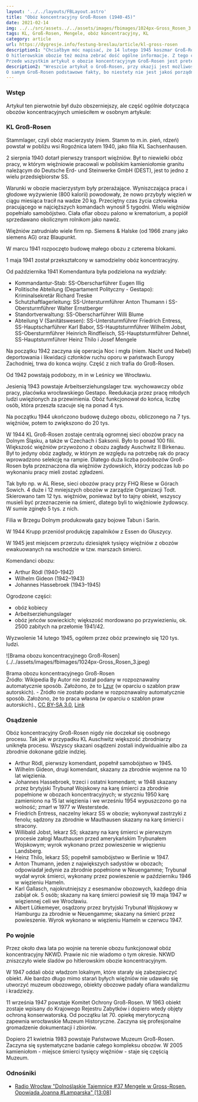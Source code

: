 ```yaml
---
layout: '../../layouts/FBLayout.astro'
title: "Obóz koncentracyjny Groß-Rosen (1940-45)"
date: 2021-02-14
img: ../../src/assets../../assets/images/fbimages/1024px-Gross_Rosen_3.jpeg
tags: KL, Groß-Rosen, Mengele, obóz koncentracyjny, KL
category: article
url: https://dygresje.info/festung-breslau/article/kl-gross-rosen
description1: "Chciałbym móc napisać, że 14 lutego 1945 koszmar Groß-Rosen się skończył. Niestety, w miejsce hitlerowskich obozów koncentracyjnych powstają komunistyczne. Tak jest w przypadku Groß-Rosen. Do 1947 istnieje tam obóz NKWD, o którym właściwie nic nie wiadomo.
O hitlerowskim obozie też można zebrać dość ogólne informacje. Z tego co wiem, do dziś nie doczekał się jakiejś spójnej monografii. Wiadomo, że niebywale się rozrósł w ostatnich dwóch latach wojny w cały system pracy niewolniczej zasilającej niemiecką gospodarkę.
Przede wszystkim artykuł o obozie koncentracyjnym Groß-Rosen jest pretekstem, żeby wyjaśnić kwestie terminologiczne i historię hitlerowskich obozów koncentracyjnych. Dlatego o samym obozie to są tu podstawowe fakty."
description2: "Wreszcie artykuł o Groß-Rosen, przy okazji jest możliwość wyjaśnienia historii i znaczenia systemu obozów koncentracyjnych, oraz wyjaśnienia, że obóz koncentracyjny to nie jest obóz zagłady.
O samym Groß-Rosen podstawowe fakty, bo niestety nie jest jakoś porządnie opublikowany, jest mnóstwo prac cząstkowych o poszczególnych filiach, ale gdzie jest monografia?"
---
```



<DolnySlask />

### Wstęp

Artykuł ten pierwotnie był dużo obszerniejszy, ale część ogólnie dotycząca obozów koncentracyjnych umieściłem w osobnym artykule:

<SeeAlso txt="Obozy koncentracyjne" url="/festung-breslau/article/obozy-koncentracyjne" />


### KL Groß-Rosen

Stammlager, czyli obóz macierzysty (niem. Stamm to m.in. pień, rdzeń) powstał w pobliżu wsi Rogoźnica latem 1940, jako filia KL Sachsenhausen.

2 sierpnia 1940 dotarł pierwszy transport więźniów. Był to niewielki obóz pracy, w którym więźniowie pracowali w pobliskim kamieniołomie granitu należącym do Deutsche Erd- und Steinwerke GmbH (DEST), jest to jedno z wielu przedsiębiorstw SS.

Warunki w obozie macierzystym były przerażające. Wyniszczająca praca i głodowe wyżywienie (800 kalorii) powodowały, że nowo przybyły więzień w ciągu miesiąca tracił na wadze 20 kg. Przeciętny czas życia człowieka pracującego w najcięższych komandach wynosił 5 tygodni. Wielu więźniów popełniało samobójstwo. Ciała ofiar obozu palono w krematorium, a popiół sprzedawano okolicznym rolnikom jako nawóz.

Więźniów zatrudniało wiele firm np. Siemens & Halske (od 1966 znany jako siemens AG) oraz Blaupunkt.

W marcu 1941 rozpoczęto budowę małego obozu z czterema blokami.

1 maja 1941 został przekształcony w samodzielny obóz koncentracyjny.

Od października 1941 Komendantura była podzielona na wydziały:

- Kommandantur-Stab: SS-Oberscharführer Eugen Illig
- Politische Abteilung (Departament Polityczny - Gestapo): Kriminalsekretär Richard Treske
- Schutzhaftlagerleitung: SS-Untersturmführer Anton Thumann i SS-Obersturmführer Walter Ernstberger
- Standortverwaltung: SS-Oberscharführer Willi Blume
- Abteilung V (Sanitätswesen): SS-Untersturmführer Friedrich Entress, SS-Hauptscharführer Karl Babor, SS-Hauptsturmführer Wilhelm Jobst, SS-Obersturmführer Heinrich Rindfleisch, SS-Hauptsturmführer Dehnel, SS-Hauptsturmführer Heinz Thilo i Josef Mengele

Na początku 1942 zaczyna się operacja Noc i mgła (niem. Nacht und Nebel) deportowania i likwidacji członków ruchu oporu w państwach Europy Zachodniej, trwa do konca wojny. Część z nich trafia do Groß-Rosen.

Od 1942 powstają podobozy, m in w Leśnicy we Wrocławiu.

Jesienią 1943 powstaje Arbeitserziehungslager tzw. wychowawczy obóz pracy, placówka wrocławskiego Gestapo. Reedukacja przez pracę młodych ludzi uwięzionych za przewinienia. Obóz funkcjonował do końca, liczbę osób, która przeszła szacuje się na ponad 4 tys.

Na początku 1944 ukończono budowę dużego obozu, obliczonego na 7 tys. więźniów, potem to zwiększono do 20 tys.

W 1944 KL Groß-Rosen zostaje centralą ogromnej sieci obozów pracy na Dolnym Śląsku, a także w Czechach i Saksonii. Było to ponad 100 filii. Większość więźniów przywożono z obozu zagłady Auschwitz II Birkenau. Był to jedyny obóz zagłady, w którym ze względu na potrzebę rak do pracy wprowadzono selekcję na rampie. Dlatego duża liczba podobozów Groß-Rosen była przeznaczona dla więźniów żydowskich, którzy podczas lub po wykonaniu pracy mieli zostać zgładzeni.

Tak było np. w AL Riese, sieci obozów pracy przy FHQ Riese w Górach Sowich. 4 duże i 12 mniejszych obozów w zarządzie Organizacji Todt. Skierowano tam 12 tys. więźniów, ponieważ był to tajny obiekt, wszyscy musieli być przeznaczenie na śmierć, dlatego byli to więźniowie żydowscy. W sumie zginęło 5 tys. z nich.

Filia w Brzegu Dolnym produkowała gazy bojowe Tabun i Sarin.

W 1944 Krupp przeniósł produkcję zapalników z Essen do Głuszycy.

W 1945 jest miejscem przerzutu dziesiątek tysięcy więźniów z obozów ewakuowanych na wschodzie w tzw. marszach śmierci.

Komendanci obozu:

- Arthur Rödl (1940–1942)
- Wilhelm Gideon (1942–1943)
- Johannes Hassebroek (1943–1945)

Ogrodzone części:

- obóz kobiecy
- Arbeitserziehungslager
- obóz jeńców sowieckich; większość mordowano po przywiezieniu, ok. 2500 zabitych na przełomie 1941/42.

Wyzwolenie 14 lutego 1945, ogółem przez obóz przewinęło się 120 tys. ludzi.

<FBBoxImageWrapper>
![Brama obozu koncentracyjnego Groß-Rosen](../../assets/images/fbimages/1024px-Gross_Rosen_3.jpeg)

Brama obozu koncentracyjnego Groß-Rosen<br />
Źródło: Wikipedia By Autor nie został podany w rozpoznawalny automatycznie sposób. Założono, że to [Lzur](https://commons.wikimedia.org/wiki/User:Lzur) (w oparciu o szablon praw autorskich). - Źródło nie zostało podane w rozpoznawalny automatycznie sposób. Założono, że to praca własna (w oparciu o szablon praw autorskich)., [CC BY-SA 3.0](http://creativecommons.org/licenses/by-sa/3.0/), [Link](https://commons.wikimedia.org/w/index.php?curid=309316)
</FBBoxImageWrapper>

### Osądzenie

Obóz koncentracyjny Groß-Rosen nigdy nie doczekał się osobnego procesu. Tak jak w przypadku KL Auschwitz większość zbrodniarzy uniknęła procesu. Wszyscy skazani osądzeni zostali indywidualnie albo za zbrodnie dokonane gdzie indziej.

- Arthur Rödl, pierwszy komendant, popełnił samobójstwo w 1945.
- Wilhelm Gideon, drugi komendant, skazany za zbrodnie wojenne na 10 lat więzienia.
- Johannes Hassebroek, trzeci i ostatni komendant; w 1948 skazany przez brytyjski Trybunał Wojskowy na karę śmierci za zbrodnie popełnione w obozach koncentracyjnych; w styczniu 1950 karę zamieniono na 15 lat więzienia i we wrześniu 1954 wypuszczono go na wolność; zmarł w 1977 w Westerstede.
- Friedrich Entress, naczelny lekarz SS w obozie; wykonywał zastrzyki z fenolu; sądzony za zbrodnie w Mauthausen skazany na karę śmierci i stracony.
- Willibald Jobst, lekarz SS; skazany na karę śmierci w pierwszym procesie załogi Mauthausen przed amerykańskim Trybunałem Wojskowym; wyrok wykonano przez powieszenie w więzieniu Landsberg.
- Heinz Thilo, lekarz SS; popełnił samobójstwo w Berlinie w 1947.
- Anton Thumann, jeden z największych sadystów w obozach; odpowiadał jedynie za zbrodnie popełnione w Neuengamme; Trybunał wydał wyrok śmierci, wykonany przez powieszenie w październiku 1946 w więzieniu Hameln.
- Karl Gallasch, najokrutniejszy z esesmanów obozowych, każdego dnia zabijał ok. 5 osób; skazany na karę śmierci powiesił się 19 maja 1947 w więziennej celi we Wrocławiu.
- Albert Lütkemeyer, osądzony przez brytyjski Trybunał Wojskowy w Hamburgu za zbrodnie w Neuengamme; skazany na śmierć przez powieszenie. Wyrok wykonano w więzieniu Hameln w czerwcu 1947.

### Po wojnie

Przez około dwa lata po wojnie na terenie obozu funkcjonował obóz koncentracyjny NKWD. Prawie nic nie wiadomo o tym okresie. NKWD zniszczyło wiele śladów po hitlerowskim obozie koncentracyjnym.

W 1947 oddali obóz władzom lokalnym, które starały się zabezpieczyć obiekt. Ale bardzo długo mimo starań byłych więźniów nie udawało się utworzyć muzeum obozowego, obiekty obozowe padały ofiara wandalizmu i kradzieży.

11 września 1947 powstaje Komitet Ochrony Groß-Rosen. W 1963 obiekt zostaje wpisany do Krajowego Rejestru Zabytków i dopiero wtedy objęty ochroną konserwatorską. Od początku lat 70. opiekę merytoryczną zapewnia wrocławskie Muzeum Historyczne. Zaczyna się profesjonalne gromadzenie dokumentacji i zbiorów.

Dopiero 21 kwietnia 1983 powstaje Państwowe Muzeum Groß-Rosen. Zaczyna się systematyczne badanie całego kompleksu obozów. W 2005 kamieniołom - miejsce śmierci tysięcy więźniów - staje się częścią Muzeum.

### Odnośniki

- [Radio Wrocław "Dolnośląskie Tajemnice #37 Mengele w Gross-Rosen. Opowiada Joanna #Lamparska" [13:08]](https://www.youtube.com/watch?v=2aYca_cvKGE)
